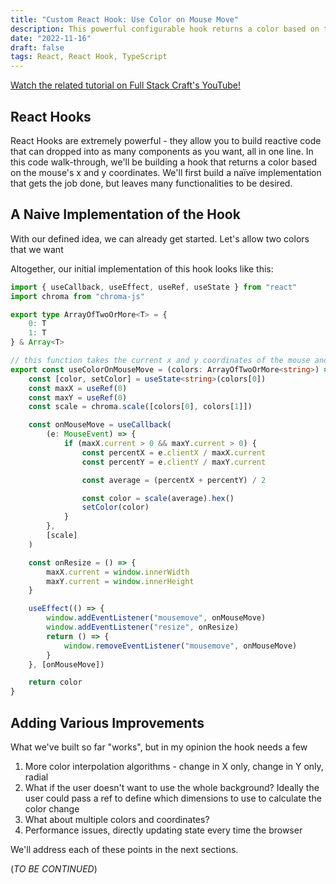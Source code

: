 ```yaml
---
title: "Custom React Hook: Use Color on Mouse Move"
description: This powerful configurable hook returns a color based on the mouse's x and y coordinates.
date: "2022-11-16"
draft: false
tags: React, React Hook, TypeScript
---
```


[Watch the related tutorial on Full Stack Craft's YouTube!](https://www.youtube.com/watch?v=a7Aro0q6X1c)

## React Hooks

React Hooks are extremely powerful - they allow you to build reactive code that can dropped into as many components as you want, all in one line. In this code walk-through, we'll be building a hook that returns a color based on the mouse's x and y coordinates. We'll first build a naïve implementation that gets the job done, but leaves many functionalities to be desired.

## A Naive Implementation of the Hook

With our defined idea, we can already get started. Let's allow two colors that we want

Altogether, our initial implementation of this hook looks like this:

```ts
import { useCallback, useEffect, useRef, useState } from "react"
import chroma from "chroma-js"

export type ArrayOfTwoOrMore<T> = {
    0: T
    1: T
} & Array<T>

// this function takes the current x and y coordinates of the mouse and produces a color based on them
export const useColorOnMouseMove = (colors: ArrayOfTwoOrMore<string>) => {
    const [color, setColor] = useState<string>(colors[0])
    const maxX = useRef(0)
    const maxY = useRef(0)
    const scale = chroma.scale([colors[0], colors[1]])

    const onMouseMove = useCallback(
        (e: MouseEvent) => {
            if (maxX.current > 0 && maxY.current > 0) {
                const percentX = e.clientX / maxX.current
                const percentY = e.clientY / maxY.current

                const average = (percentX + percentY) / 2

                const color = scale(average).hex()
                setColor(color)
            }
        },
        [scale]
    )

    const onResize = () => {
        maxX.current = window.innerWidth
        maxY.current = window.innerHeight
    }

    useEffect(() => {
        window.addEventListener("mousemove", onMouseMove)
        window.addEventListener("resize", onResize)
        return () => {
            window.removeEventListener("mousemove", onMouseMove)
        }
    }, [onMouseMove])

    return color
}
```

## Adding Various Improvements

What we've built so far "works", but in my opinion the hook needs a few

1. More color interpolation algorithms - change in X only, change in Y only, radial
2. What if the user doesn't want to use the whole background? Ideally the user could pass a ref to define which dimensions to use to calculate the color change
3. What about multiple colors and coordinates?
4. Performance issues, directly updating state every time the browser

We'll address each of these points in the next sections.

(_TO BE CONTINUED_)

<!-- ## 1. More Color Interpolation Algorithms

Currently we've implemented.

First, let's define a new enum that can track all the color interpolation algorithms. I'll name it, fittingly, `ColorInterpolationAlgorithm`:

```ts
export enum ColorInterpolationAlgorithm {
    X_DIRECTION = "X_DIRECTION",
    Y_DIRECTION = "Y_DIRECTION",
    DIAGONAL = "DIAGONAL",
}
```

For simplicity I'll keep it in the same file as the hook, but typically I would put this in a folder called `enums`.

Now, all that matters is what's passed into our `scale` call. In other words, depending on what `ColorInterpolationAlgorithm` the user passes in, we need to calculate the color differently. we have currently in our hook can be

## 1. Allow a ref to be passed in

Currently our hook automatically takes the entire screen for the color calculation. We should treat this as an edge case of how to use our hook, rather than the only case. In order to calculate the color based on a bounding box, we can allow our hook to use a ref of any element that we want mouse movement to trigger color changes. Let's first introduce two more refs, which now become important: `minX` and `minY`.

```ts

```

Since it was 0 previously, it fell out of all our calculations, but we need to consider this new minX and minY everywhere now:

```ts
const calculateScalePercentX = (e: MouseEvent) => {
    const percentX = e.clientX / (minX.current - maxX.current)
    return percentX
}
```

Since we're expecting bounding boxes, it also makes sense to build a small util function `isWithinBoundingBox`

We can even make the element ref optional. So far, the only place we take the `window.innerWidth` and `window.innerHeight` values are in the `onResize` function. We're not going to use the `window` object anymore, but refactor our initialization to be based off of a bounding client rect entirely. If we see that `element` was defined, we use it's bounding rect coordinates, otherwise, we revert to the old logic using `window.innerWidth` and `window.innerHeight`:

```ts
if (element && element.current) {
    // element based coordinates - use bounding rect
    const boundingRect = element.current.getBoundingClientRect()
    console.log(boundingRect)
    minX.current = boundingRect.x
    minY.current = Math.abs(boundingRect.y)
    maxX.current = minX.current + boundingRect.width
    maxY.current = minY.current + boundingRect.height
    midX.current = boundingRect.width / 2 + minX.current
    midY.current = boundingRect.height / 2 + minY.current
} else {
    // fallback calculation - entire window
    minX.current = 0
    minY.current = 0
    maxX.current = window.innerWidth
    maxY.current = window.innerHeight
    midX.current = maxX.current / 2
    midY.current = maxY.current / 2
}
```

## 2. Multiple Colors and Coordinates

Our previous work on the different interpolation algorithms is still mostly valid, but only if they provide 2 colors

## 3. Performance Issues

The final polish we can add to the hook is introducing debounce. We don't need to update the color absolutely every time x or y changes. We probably only need to do it every 500 millisconds or so. Regardless, let's expose this debounce time as a parameter

Finally, let's leverage CSS's ability to transition the background color on the element we've applied our hook to:

```tsx
<div style={{ transition: "background-color 0.5s" }}></div>
```

This will smooth out any color change transitions that might otherwise appear janky due to our debounce function.

## Review

In summary, we:

-   built a naive implementation of this hook
-   reiterated and rethought a few features that could be added
-   allowed our hook to use the dimensions of a ref that was passed in
-   created a `ColorConfig` type that allowed our hook to accept any number of coordinates and colors
-   optimized the hook by pairing debouncing with the CSS transition property

## Thanks!

I hope you enjoyed this code walk-through. As you build out your React and React TypeScript projects, I encourage you to think about what sorts of logic you can encapsulate into a React Hook. It's a great way to encapsulate powerful functionality that is reusable across your app and also a one-liner to add in.

-Chris 🍻 -->
